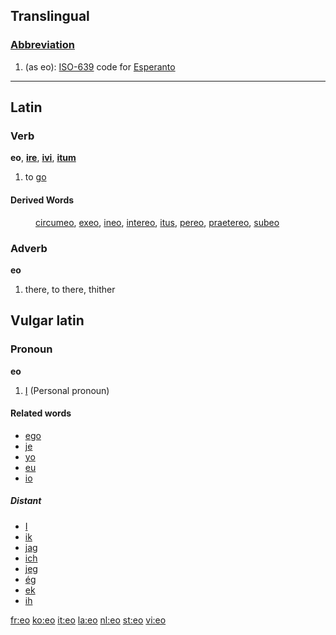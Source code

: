 {{see|-eo}}

==Translingual==
===[[Abbreviation]]===
#(as eo): [[w:ISO-639|ISO-639]] code for [[Esperanto]]

----

==Latin==
===Verb===
'''eo''', '''[[ire]]''', '''[[ivi]]''', '''[[itum]]'''

#to [[go]]

====Derived Words====
:[[circumeo]], [[exeo]], [[ineo]], [[intereo]], [[itus]], [[pereo]], [[praetereo]], [[subeo]]
===Adverb===
'''eo'''

#there, to there, thither

==Vulgar latin==
===Pronoun===
'''eo'''
# [[I]] (Personal pronoun)

==== Related words ====
* [[ego]]
* [[je]]
* [[yo]]
* [[eu]]
* [[io]]

===== Distant =====
* [[I]]
* [[ik]]
* [[jag]]
* [[ich]]
* [[jeg]]
* [[ég]]
* [[ek]]
* [[ih]]

[[fr:eo]]
[[ko:eo]]
[[it:eo]]
[[la:eo]]
[[nl:eo]]
[[st:eo]]
[[vi:eo]]